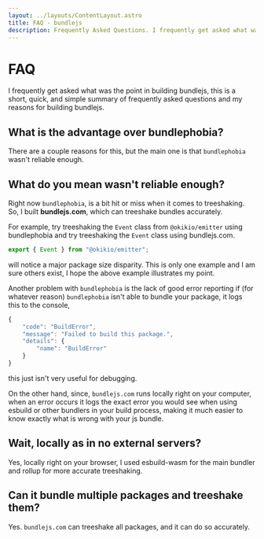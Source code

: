 ```yaml
---
layout: ../layouts/ContentLayout.astro
title: FAQ - bundlejs
description: Frequently Asked Questions. I frequently get asked what was the point in building bundlejs, this is a short, quick, and simple summary of frequently asked questions and my reasons for building bundlejs.
---
```



# FAQ

I frequently get asked what was the point in building bundlejs, this is a short, quick, and simple summary of frequently asked questions and my reasons for building bundlejs.


## What is the advantage over <Anchor href="https://bundlephobia.com">bundlephobia</Anchor>?

There are a couple reasons for this, but the main one is that `bundlephobia` wasn't reliable enough.


## What do you mean wasn't reliable enough?

Right now `bundlephobia`, is a bit hit or miss when it comes to treeshaking. So, I built **bundlejs.com**, which can treeshake bundles accurately.  
  
For example, try treeshaking the `Event` class from `@okikio/emitter` using <Anchor href="https://bundlephobia.com/package/@okikio/emitter">bundlephobia</Anchor> and try treeshaking the `Event` class using <Anchor href="/?bundle&q=@okikio/emitter&treeshake=Event">bundlejs.com</Anchor>. 

```ts
export { Event } from "@okikio/emitter"; 
``` 

will notice a major package size disparity. This is only one example and I am sure others exist, I hope the above example illustrates my point.  

Another problem with `bundlephobia` is the lack of good error reporting if (for whatever reason) `bundlephobia` isn't able to bundle your package, it logs this to the console, 

```ts
{
    "code": "BuildError",
    "message": "Failed to build this package.",
    "details": {
        "name": "BuildError"
    }
} 
```

this just isn't very useful for debugging.  


On the other hand, since, `bundlejs.com` runs locally right on your computer, when an error occurs it logs the exact error you would see when using <Anchor href="https://esbuild.github.io/">esbuild</Anchor> or other bundlers in your build process, making it much easier to know exactly what is wrong with your js bundle.

  

## Wait, locally as in no external servers?

Yes, locally right on your browser, I used <Anchor href="https://esbuild.github.io/getting-started/#wasm">esbuild-wasm</Anchor> for the main bundler and <Anchor href="https://rollupjs.org/guide/en/">rollup</Anchor> for more accurate treeshaking.

  

## Can it bundle multiple packages and treeshake them?

Yes. `bundlejs.com` can treeshake all packages, and it can do so accurately.


<Footer />